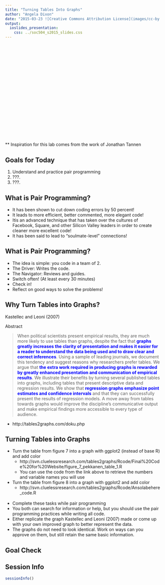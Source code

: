 ```yaml
---
title: "Turning Tables Into Graphs"
author: "Angela Dixon"
date: "2015-03-23 ![Creative Commons Attribution License](images/cc-by.png)"
output: 
  ioslides_presentation:
    css: ../soc504_s2015_slides.css
---
```



## {.smaller}


<br><br> <br> <br> <br><br> <br> <br> <br><br> <br> <br> 
<br> <br><br> <br> <br>    

** Inspiration for this lab comes from the work of Jonathan Tannen 

##  Goals for Today

1. Understand and practice pair programming
2. ???.
3. ???.

## What is Pair Programming?  
- It has been shown to cut down coding errors by 50 percent!  
- It leads to more efficient, better commented, more elegant code! 
- Itis an advanced technique that has taken over the cultures of Facebook, Square, and other Silicon Valley leaders in order to create cleaner more excellent code!  
- It has been said to lead to "soulmate-level" connections!  

## What is Pair Programming?  
- The idea is simple: you code in a team of 2.  
- The Driver: Writes the code.  
- The Navigator: Reviews and guides.  
- Switch often! (At least every 30 minutes)  
- Check in!  
- Reflect on good ways to solve the problems!  

## Why Turn Tables into Graphs? {.smaller}
 
Kastellec and Leoni (2007)

Abstract

> When political scientists present empirical results, they are much more likely to use tables than graphs, despite the fact that <span style="color:blue">**graphs greatly increases the clarity of presentation and makes it easier for a reader to understand the data being used and to draw clear and correct inferences**</span>. Using a sample of leading journals, we document this tendency and suggest reasons why researchers prefer tables. We argue that <span style="color:blue">**the extra work required in producing graphs is rewarded by greatly enhanced presentation and communication of empirical results**</span>. We illustrate their benefits by turning several published tables into graphs, including tables that present descriptive data and regression results. We show that <span style="color:blue">**regression graphs emphasize point estimates and confidence intervals**</span> and that they can successfully present the results of regression models. A move away from tables towards graphs would improve the discipline's communicative output and make empirical findings more accessible to every type of audience.

- http://tables2graphs.com/doku.php

## Turning Tables into Graphs {.smaller}

*  Turn the table from figure 7 into a graph with ggplot2 (instead of base R) and add color   
    + http://svn.cluelessresearch.com/tables2graphs/Rcode/Final%20Code%20for%20Website/figure_7_pekkanen_table_1.R  
    + You can use the code from the link above to retrieve the numbers and variable names you will use  
* Turn the table from figure 8 into a graph with ggplot2 and add color 
    + http://svn.cluelessresearch.com/tables2graphs/Rcode/Ansolabehere_code.R
<br>  
* Complete these tasks while pair programming 
* You both can search for information or help, but you should use the pair programming practices while writing all code. 
* Either replicate the graph Kastellec and Leoni (2007) made or come up with your own improved graph to better represent the data. 
* The graphs do not need to look identical. Work on ways can you approve on them, but still retain the same basic information. 
    
##  Goal Check 



## Session Info
```r
sessionInfo()
```